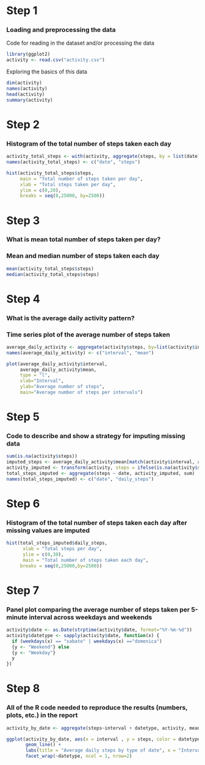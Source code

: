 # Step 1
### Loading and preprocessing the data
Code for reading in the dataset and/or processing the data
```r
library(ggplot2)
activity <- read.csv("activity.csv")
```
Exploring the basics of this data
```r
dim(activity)
names(activity)
head(activity)
summary(activity)
```
# Step 2
### Histogram of the total number of steps taken each day
```r
activity_total_steps <- with(activity, aggregate(steps, by = list(date), FUN = sum, na.rm = TRUE))
names(activity_total_steps) <- c("date", "steps")
```
```r
hist(activity_total_steps$steps, 
     main = "Total number of steps taken per day", 
     xlab = "Total steps taken per day",
     ylim = c(0,20), 
     breaks = seq(0,25000, by=2500))
```                          
# Step 3                       
### What is mean total number of steps taken per day?
### Mean and median number of steps taken each day
```r
mean(activity_total_steps$steps)
median(activity_total_steps$steps)
```                        
# Step 4                           
### What is the average daily activity pattern?
### Time series plot of the average number of steps taken
```r
average_daily_activity <- aggregate(activity$steps, by=list(activity$interval), FUN=mean, na.rm=TRUE)
names(average_daily_activity) <- c("interval", "mean")

```
```r
plot(average_daily_activity$interval, 
     average_daily_activity$mean, 
     type = "l",
     xlab="Interval", 
     ylab="Average number of steps", 
     main="Average number of steps per intervals")
```
# Step 5
### Code to describe and show a strategy for imputing missing data
```r
sum(is.na(activity$steps))
imputed_steps <- average_daily_activity$mean[match(activity$interval, average_daily_activity$interval)]
activity_imputed <- transform(activity, steps = ifelse(is.na(activity$steps), yes = imputed_steps, no = activity$steps))
total_steps_imputed <- aggregate(steps ~ date, activity_imputed, sum)
names(total_steps_imputed) <- c("date", "daily_steps")
```                          
# Step 6
### Histogram of the total number of steps taken each day after missing values are imputed       
```r
hist(total_steps_imputed$daily_steps, 
      xlab = "Total steps per day", 
      ylim = c(0,30), 
      main = "Total number of steps taken each day", 
     breaks = seq(0,25000,by=2500))
``` 
      
# Step 7
### Panel plot comparing the average number of steps taken per 5-minute interval across weekdays and weekends                      
```r
activity$date <- as.Date(strptime(activity$date, format="%Y-%m-%d"))
activity$datetype <- sapply(activity$date, function(x) {
  if (weekdays(x) == "sabato" | weekdays(x) =="domenica") 
  {y <- "Weekend"} else 
  {y <- "Weekday"}
  y
})
```  
    
# Step 8
### All of the R code needed to reproduce the results (numbers, plots, etc.) in the report
```r
activity_by_date <- aggregate(steps~interval + datetype, activity, mean, na.rm = TRUE)
``` 
```r
ggplot(activity_by_date, aes(x = interval , y = steps, color = datetype)) +
       geom_line() +
       labs(title = "Average daily steps by type of date", x = "Interval", y = "Average number of steps") +
       facet_wrap(~datetype, ncol = 1, nrow=2)

```

    